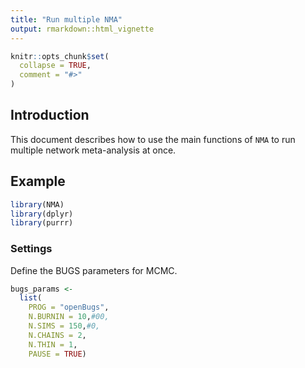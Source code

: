 ```yaml
---
title: "Run multiple NMA"
output: rmarkdown::html_vignette
---
```


```r
knitr::opts_chunk$set(
  collapse = TRUE,
  comment = "#>"
)
```

## Introduction

This document describes how to use the main functions of `NMA` to run multiple network meta-analysis at once.

## Example

```r
library(NMA)
library(dplyr)
library(purrr)
```

### Settings

Define the BUGS parameters for MCMC.

```r
bugs_params <-
  list(
    PROG = "openBugs",
    N.BURNIN = 10,#00,
    N.SIMS = 150,#0,
    N.CHAINS = 2,
    N.THIN = 1,
    PAUSE = TRUE)
```

<!-- Define the scenario we will use for the analysis. -->

<!-- ```{r eval=FALSE, echo=FALSE} -->
<!-- # We will load in a dataframe of values. -->
<!-- analyses_params <- -->
<!--   read.csv( -->
<!--     here::here("raw_data", "AnalysisList.csv"), -->
<!--     as.is = TRUE, -->
<!--     na.strings = c("NR", "NA")) %>%  -->
<!--   filter(Endpoint_type == "Surv") %>%  -->
<!--   dplyr::rename(name = Analysis_name, -->
<!--                 type = Analysis_Type) -->

<!-- ``` -->


<!-- ### Read in datasets -->

<!-- The trials data consist of up to 3 separate dataframes. -->
<!-- A main table, `subData`, and optional tables for median event time and binary data, `subDataMed` and `subDataBin` respectively. -->

<!-- ```{r} -->
<!-- file_name <- paste0(here::here("raw_data"), "/survdata_", endpoint, "_") -->

<!-- subData <- -->
<!--   read.csv(paste0(file_name, analysis_type, ".csv"), -->
<!--            header = TRUE, -->
<!--            as.is = TRUE) -->

<!-- subDataBin <- -->
<!--   if (is_bin) { -->
<!--     read.csv(paste0(file_name, "bin.csv"), -->
<!--              header = TRUE, -->
<!--              as.is = TRUE) -->
<!--   } else {NA} -->

<!-- subDataMed <- -->
<!--   if (is_med) { -->
<!--     read.csv(paste0(file_name, "med.csv"), -->
<!--              header = TRUE, -->
<!--              as.is = TRUE) %>%  -->
<!--       mutate(medR = floor(medR)) -->
<!--   } else {NA} -->
<!-- ``` -->


<!-- ### Build model -->

<!-- Now we can create the NMA object to use in the modelling. -->

<!-- ```{r} -->
<!-- nma_model <- -->
<!--   new_NMA(subData = subData, -->
<!--           subDataMed = subDataMed, -->
<!--           subDataBin = subDataBin, -->
<!--           bugs_params = bugs_params, -->
<!--           is_random = RANDOM, -->
<!--           refTx = REFTX , -->
<!--           effectParam = "beta", -->
<!--           modelParams = "totresdev", -->
<!--           label = label_name, -->
<!--           endpoint = endpoint) -->

<!-- nma_model -->
<!-- ``` -->

<!-- We can view the network graph. -->

<!-- ```{r, warning=FALSE, message=FALSE, fig.width=6, fig.height=6} -->
<!-- library(sna) -->
<!-- plotNetwork(nma_model) -->
<!-- ``` -->


<!-- ### Run MCMC -->

<!-- ```{r} -->
<!-- nma_res <- NMA_run(nma_model) -->

<!-- nma_res -->

<!-- # diagnostics(nma_res) -->
<!-- # nma_outputs(nma_res) -->
<!-- ``` -->

<!-- ### Reconfigure model -->

<!-- It is simple to modify an existing analysis without repeating the previous steps. -->
<!-- For example, we can run the NMA for a random effects model version of the same model. -->

<!-- ```{r eval=FALSE} -->
<!-- ##TODO: error  -->
<!-- # Error in scan(paste(tempDir, "/output", i, ".txt", sep = ""), switch(cmdtypes[i], :  -->
<!-- # scan() expected 'a real', got '1.#INF00' -->

<!-- nma_model2 <- -->
<!--   NMA_update(nma_model, -->
<!--              is_random = TRUE) -->

<!-- nma_res2 <- NMA_run(nma_model2, -->
<!--                     output_dir = "RE output") -->

<!-- nma_res2 -->

<!-- # diagnostics(nma_res2, save = TRUE) -->
<!-- # nma_outputs(nma_res2, save = TRUE) -->
<!-- ``` -->
